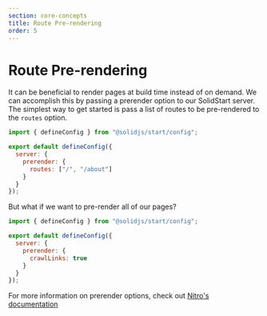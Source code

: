 ```yaml
---
section: core-concepts
title: Route Pre-rendering
order: 5
---
```

# Route Pre-rendering

It can be beneficial to render pages at build time instead of on demand. We can accomplish this by passing
a prerender option to our SolidStart server. The simplest way to get started is pass a list of routes to be
pre-rendered to the `routes` option.

```js
import { defineConfig } from "@solidjs/start/config";

export default defineConfig({
  server: {
    prerender: {
      routes: ["/", "/about"]
    }
  }
});
```

But what if we want to pre-render all of our pages?

```js
import { defineConfig } from "@solidjs/start/config";

export default defineConfig({
  server: {
    prerender: {
      crawlLinks: true
    }
  }
});
```

For more information on prerender options, check out [Nitro's documentation](https://nitro.unjs.io/config#prerender)
